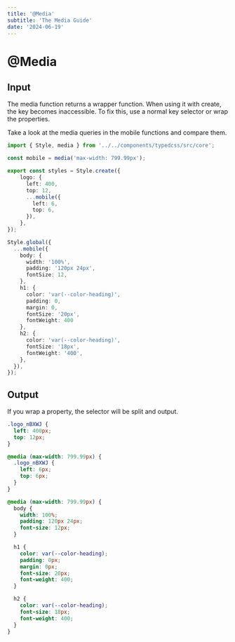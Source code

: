 ```yaml
---
title: '@Media'
subtitle: 'The Media Guide'
date: '2024-06-19'
---
```


<TocBot />

# @Media

## Input
The media function returns a wrapper function. When using it with create, the key becomes inaccessible. To fix this, use a normal key selector or wrap the properties.

Take a look at the media queries in the mobile functions and compare them.
```ts title="style.css.ts"
import { Style, media } from '../../components/typedcss/src/core';

const mobile = media('max-width: 799.99px');

export const styles = Style.create({
    logo: {
      left: 400,
      top: 12,
      ...mobile({
        left: 6,
        top: 6,
      }),
    },
});

Style.global({
  ...mobile({
    body: {
      width: '100%',
      padding: '120px 24px',
      fontSize: 12,
    },
    h1: {
      color: 'var(--color-heading)',
      padding: 0,
      margin: 0,
      fontSize: '20px',
      fontWeight: 400
    },
    h2: {
      color: 'var(--color-heading)',
      fontSize: '18px',
      fontWeight: '400',
    },
  }),
});
```

## Output
If you wrap a property, the selector will be split and output.
```css title="css"
.logo_nBXWJ {
  left: 400px;
  top: 12px;
}

@media (max-width: 799.99px) {
  .logo_nBXWJ {
    left: 6px;
    top: 6px;
  }
}

@media (max-width: 799.99px) {
  body {
    width: 100%;
    padding: 120px 24px;
    font-size: 12px;
  }

  h1 {
    color: var(--color-heading);
    padding: 0px;
    margin: 0px;
    font-size: 20px;
    font-weight: 400;
  }

  h2 {
    color: var(--color-heading);
    font-size: 18px;
    font-weight: 400;
  }
}
```